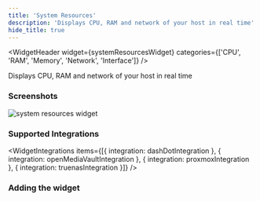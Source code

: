 ```yaml
---
title: 'System Resources'
description: 'Displays CPU, RAM and network of your host in real time'
hide_title: true
---
```




<WidgetHeader
  widget={systemResourcesWidget}
  categories={['CPU', 'RAM', 'Memory', 'Network', 'Interface']}
/>

Displays CPU, RAM and network of your host in real time

### Screenshots


<div className='flex gap-1'>
  <img src={widget} alt="system resources widget" width={256} height={256} />
</div>

### Supported Integrations

<WidgetIntegrations items={[{
  integration: dashDotIntegration
}, {
  integration: openMediaVaultIntegration
}, {
  integration: proxmoxIntegration
}, {
  integration: truenasIntegration
}]} />

### Adding the widget

<AddingWidget />

